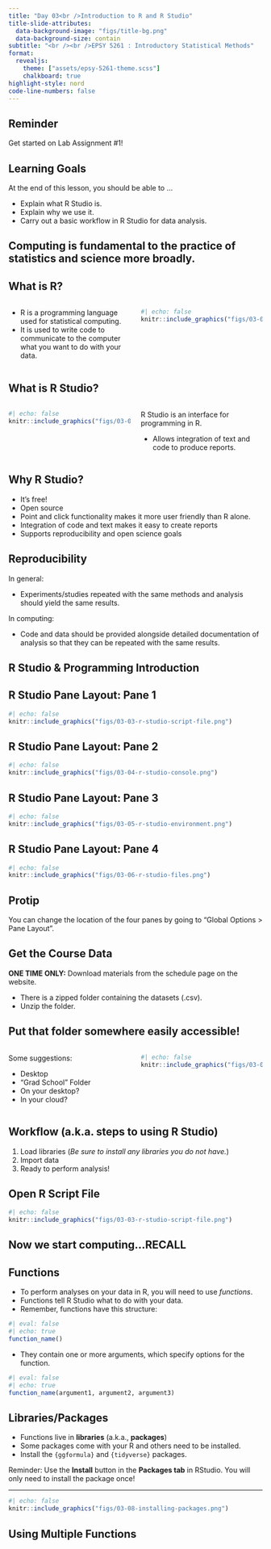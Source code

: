 ```yaml
---
title: "Day 03<br />Introduction to R and R Studio"
title-slide-attributes:
  data-background-image: "figs/title-bg.png"
  data-background-size: contain
subtitle: "<br /><br />EPSY 5261 : Introductory Statistical Methods"
format:
  revealjs: 
    theme: ["assets/epsy-5261-theme.scss"]
    chalkboard: true
highlight-style: nord
code-line-numbers: false
---
```


## Reminder

Get started on Lab Assignment #1!


## Learning Goals

At the end of this lesson, you should be able to ...

- Explain what R Studio is.  
- Explain why we use it.
- Carry out a basic workflow in R Studio for data analysis.


## Computing is fundamental to the practice of statistics and science more broadly. {.center background-image="figs/section-bg.png" background-size=contain}


## What is R?

:::: {.columns}

::: {.column width="50%"}
- R is a programming language used for statistical computing.
- It is used to write code to communicate to the computer what you want to do with your data.

:::

::: {.column width="50%"}
```r
#| echo: false
knitr::include_graphics("figs/03-01-r-application.png")
```

:::

::::


## What is R Studio?

:::: {.columns}

::: {.column width="50%"}
```r
#| echo: false
knitr::include_graphics("figs/03-02-r-studio-application.png")
```

:::

::: {.column width="50%"}
R Studio is an interface for programming in R.


- Allows integration of text and code to produce reports.
:::

::::


## Why R Studio?

- It's free!
- Open source
- Point and click functionality makes it more user friendly than R alone.
- Integration of code and text makes it easy to create reports
- Supports reproducibility and open science goals 


## Reproducibility

In general:

- Experiments/studies repeated with the same methods and analysis should yield the same results.

In computing:

- Code and data should be provided alongside detailed documentation of analysis so that they can be repeated with the same results.


## R Studio & Programming Introduction {.center background-image="figs/section-bg.png" background-size=contain}


## R Studio Pane Layout: Pane 1

```r
#| echo: false
knitr::include_graphics("figs/03-03-r-studio-script-file.png")
```

## R Studio Pane Layout: Pane 2

```r
#| echo: false
knitr::include_graphics("figs/03-04-r-studio-console.png")
```


## R Studio Pane Layout: Pane 3

```r
#| echo: false
knitr::include_graphics("figs/03-05-r-studio-environment.png")
```

## R Studio Pane Layout: Pane 4

```r
#| echo: false
knitr::include_graphics("figs/03-06-r-studio-files.png")
```


## Protip

You can change the location of the four panes by going to "Global Options > Pane Layout".



## Get the Course Data

:::sticky-note
**ONE TIME ONLY:** Download materials from the schedule page on the website.

- There is a zipped folder containing the datasets (.csv).
- Unzip the folder.
:::


## Put that folder somewhere easily accessible!

:::: {.columns}

::: {.column width="50%"}
Some suggestions:

- Desktop
- "Grad School" Folder
- On your desktop?
- In your cloud?
:::

::: {.column width="50%"}
```r
#| echo: false
knitr::include_graphics("figs/03-07-folders.png")
```
:::

::::


## Workflow (a.k.a. steps to using R Studio)

1. Load libraries (*Be sure to install any libraries you do not have.*)
2. Import data
3. Ready to perform analysis! 


## Open R Script File

```r
#| echo: false
knitr::include_graphics("figs/03-03-r-studio-script-file.png")
```


## Now we start computing...RECALL {.center background-image="figs/section-bg.png" background-size=contain}

## Functions

- To perform analyses on your data in R, you will need to use *functions*.
- Functions tell R Studio what to do with your data.
- Remember, functions have this structure: 

```r
#| eval: false
#| echo: true
function_name()
```

- They contain one or more arguments, which specify options for the function.

```r
#| eval: false
#| echo: true
function_name(argument1, argument2, argument3)
```


## Libraries/Packages

- Functions live in **libraries** (a.k.a., **packages**)
- Some packages come with your R and others need to be installed. 
- Install the `{ggformula}` and `{tidyverse}` packages.

:::sticky-note
Reminder: Use the **Install** button in the **Packages tab** in RStudio.
You will only need to install the package once!
:::

---

```r
#| echo: false
knitr::include_graphics("figs/03-08-installing-packages.png")
```


## Using Multiple Functions

<!-- Functions can be chained together so that the output of one function is sent to another function. -->

<!-- <br /><br /> -->

<!-- ```{r} -->
<!-- #| eval: false -->
<!-- #| echo: true -->
<!-- butter_bread(type = "wheat") + -->
<!-- add_cheese(flavor = "colby") + -->
<!-- fry_sandwich(time = 6) -->
<!-- ``` -->


<!-- ## Grilled Cheese Activity (cntd.) -->

<!-- Complete Parts 2 and 3 of the activity. -->


<!-- ## Looking Ahead -->

<!-- - We will write functions like this in class. -->
<!-- - We will use R Studio for writing and analyzing code. -->
<!-- - You will always be given functions. -->
<!-- - You will need to be precise when writing code and checking for bugs. -->
<!--   + Bugs are a normal part of the coding process! -->

